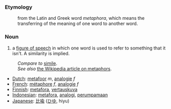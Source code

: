 ===Etymology===
:from the Latin and Greek word ''metaphora'', which means the transferring of the meaning of one word to another word.

===Noun===
#a [[figure of speech]] in which one word is used to refer to something that it isn't. A similarity is implied.

:''Compare to'' [[simile]].
:''See also'' [[en:metaphor| the Wikipedia article on metaphors]].

*[[Dutch]]: [[metafoor]] ''m'', [[analogie]] ''f''
*[[French]]: [[métaphore]] ''f'', [[analogie]] ''f''
*[[Finnish]]: [[metafora]], [[vertauskuva]]
*[[Indonesian]]: [[metafora]], [[analogi]], [[umpama|perumpamaan]]
*[[Japanese]]: [[比喩]] ([[ひゆ]], hiyu)